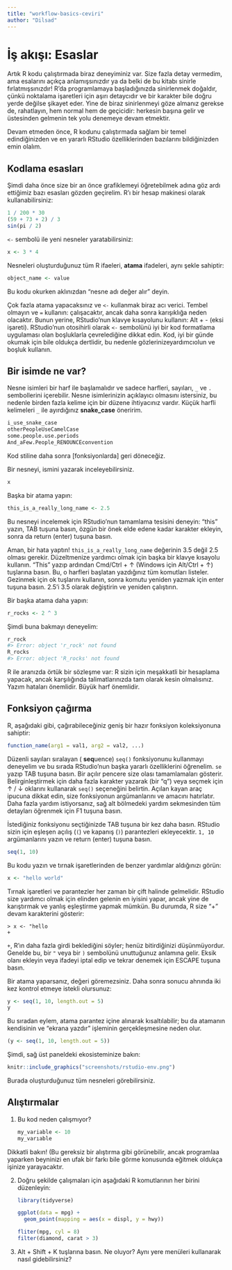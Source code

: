 ```yaml
---
title: "workflow-basics-ceviri"
author: "Dilsad"
---
```

<!-- # Workflow: basics  -->

# İş akışı: Esaslar

<!-- You now have some experience running R code. I didn't give you many details, but you've obviously figured out the basics, or you would've thrown this book away in frustration! Frustration is natural when you start programming in R, because it is such a stickler for punctuation, and even one character out of place will cause it to complain. But while you should expect to be a little frustrated, take comfort in that it's both typical and temporary: it happens to everyone, and the only way to get over it is to keep trying. -->

Artık R kodu çalıştırmada biraz deneyiminiz var. Size fazla detay vermedim, ama esalarını açıkça anlamışsınızdır ya da belki de bu kitabı sinirle fırlatmışsınızdır! R'da programlamaya başladığınızda sinirlenmek doğaldır, çünkü noktalama işaretleri için aşırı detaycıdır ve bir karakter bile doğru yerde değilse şikayet eder. Yine de biraz sinirlenmeyi göze almanız gerekse de, rahatlayın, hem normal hem de geçicidir: herkesin başına gelir ve üstesinden gelmenin tek yolu denemeye devam etmektir.

<!-- Before we go any further, let's make sure you've got a solid foundation in running R code, and that you know about some of the most helpful RStudio features. -->

Devam etmeden önce, R kodunu çalıştırmada sağlam bir temel edindiğinizden ve en yararlı RStudio özelliklerinden bazılarını bildiğinizden emin olalım.

<!-- ## Coding basics -->

## Kodlama esasları

<!-- Let's review some basics we've so far omitted in the interests of getting you plotting as quickly as possible. You can use R as a calculator: -->

Şimdi daha önce size bir an önce grafiklemeyi öğretebilmek adına göz ardı ettiğimiz bazı esasları gözden geçirelim. R'ı bir hesap makinesi olarak kullanabilirsiniz:

```r
1 / 200 * 30
(59 + 73 + 2) / 3
sin(pi / 2)
```

<!-- You can create new objects with `<-`: -->

`<-` sembolü ile yeni nesneler yaratabilirsiniz:

```r
x <- 3 * 4
```

<!-- All R statements where you create objects, __assignment__ statements, have the same form: -->

Nesneleri oluşturduğunuz tüm R ifaeleri, __atama__ ifadeleri, aynı şekle sahiptir:

```r
object_name <- value
```

<!-- When reading that code say "object name gets value" in your head. -->

Bu kodu okurken aklınızdan "nesne adı değer alır" deyin.

<!-- You will make lots of assignments and `<-` is a pain to type. Don't be lazy and use `=`: it will work, but it will cause confusion later. Instead, use RStudio's keyboard shortcut: Alt + - (the minus sign). Notice that RStudio automagically surrounds `<-` with spaces, which is a good code formatting practice. Code is miserable to read on a good day, so giveyoureyesabreak and use spaces. -->

Çok fazla atama yapacaksınız ve `<-` kullanmak biraz acı verici. Tembel olmayın ve `=` kullanın: çalışacaktır, ancak daha sonra karışıklığa neden olacaktır. Bunun yerine, RStudio'nun klavye kısayolunu kullanın: Alt + - (eksi işareti). RStudio’nun otosihirli olarak `<-` sembolünü iyi bir kod formatlama uygulaması olan boşluklarla çevrelediğine dikkat edin. Kod, iyi bir günde okumak için bile oldukça dertlidir, bu nedenle gözlerinizeyardımcıolun ve boşluk kullanın.

<!-- ## What's in a name?  -->

## Bir isimde ne var?

<!-- Object names must start with a letter, and can only contain letters, numbers, `_` and `.`. You want your object names to be descriptive, so you'll need a convention for multiple words. I recommend __snake_case__ where you separate lowercase words with `_`.  -->

Nesne isimleri bir harf ile başlamalıdır ve sadece harfleri, sayıları, `_` ve `.` sembollerini içerebilir. Nesne isimlerinizin açıklayıcı olmasını istersiniz, bu nedenle birden fazla kelime için bir düzene ihtiyacınız vardır. Küçük harfli kelimeleri `_` ile ayırdığınız __snake_case__ öneririm.

```r
i_use_snake_case
otherPeopleUseCamelCase
some.people.use.periods
And_aFew.People_RENOUNCEconvention
```

<!-- We'll come back to code style later, in [functions]. -->

Kod stiline daha sonra [fonksiyonlarda] geri döneceğiz.

<!-- You can inspect an object by typing its name: -->

Bir nesneyi, ismini yazarak inceleyebilirsiniz.

```r
x
```

<!-- Make another assignment: -->

Başka bir atama yapın:

```r
this_is_a_really_long_name <- 2.5
```

<!-- To inspect this object, try out RStudio's completion facility: type "this", press TAB, add characters until you have a unique prefix, then press return. -->

Bu nesneyi incelemek için RStudio'nun tamamlama tesisini deneyin: "this" yazın, TAB tuşuna basın, özgün bir önek elde edene kadar karakter ekleyin, sonra da return (enter) tuşuna basın.

<!-- Ooops, you made a mistake! `this_is_a_really_long_name` should have value 3.5 not 2.5. Use another keyboard shortcut to help you fix it.  Type "this" then press Cmd/Ctrl + ↑. That will list all the commands you've typed that start those letters. Use the arrow keys to navigate, then press enter to retype the command. Change 2.5 to 3.5 and rerun. -->

Aman, bir hata yaptın! `this_is_a_really_long_name` değerinin 3.5 değil 2.5 olması gerekir. Düzeltmenize yardımcı olmak için başka bir klavye kısayolu kullanın. "This" yazıp ardından Cmd/Ctrl + ↑ (Windows için Alt/Ctrl + ↑) tuşlarına basın. Bu, o harfleri başlatan yazdığınız tüm komutları listeler. Gezinmek için ok tuşlarını kullanın, sonra komutu yeniden yazmak için enter tuşuna basın. 2.5'i 3.5 olarak değiştirin ve yeniden çalıştırın.

<!-- Make yet another assignment: -->

Bir başka atama daha yapın:

```r
r_rocks <- 2 ^ 3
```

<!-- Let's try to inspect it: -->

Şimdi buna bakmayı deneyelim:

```r
r_rock
#> Error: object 'r_rock' not found
R_rocks
#> Error: object 'R_rocks' not found
```

<!-- There's an implied contract between you and R: it will do the tedious computation for you, but in return, you must be completely precise in your instructions. Typos matter. Case matters. -->

R ile aranızda örtük bir sözleşme var: R sizin için meşakkatli bir hesaplama yapacak, ancak karşılığında talimatlarınızda tam olarak kesin olmalısınız. Yazım hataları önemlidir. Büyük harf önemlidir.

<!-- ## Calling functions -->

## Fonksiyon çağırma

<!-- R has a large collection of built-in functions that are called like this: -->

R, aşağıdaki gibi, çağırabileceğiniz geniş bir hazır fonksiyon koleksiyonuna sahiptir:

```r
function_name(arg1 = val1, arg2 = val2, ...)
```

<!-- Let's try using `seq()` which makes regular **seq**uences of numbers and, while we're at it, learn more helpful features of RStudio. Type `se` and hit TAB. A popup shows you possible completions. Specify `seq()` by typing more (a "q") to disambiguate, or by using ↑/↓ arrows to select. Notice the floating tooltip that pops up, reminding you of the function's arguments and purpose. If you want more help, press F1 to get all the details in the help tab in the lower right pane. -->

Düzenli sayıları sıralayan ( **seq**uence) `seq()` fonksiyonunu kullanmayı deneyelim ve bu sırada RStudio'nun başka yararlı özelliklerini öğrenelim. `se` yazıp TAB tuşuna basın. Bir açılır pencere size olası tamamlamaları gösterir. Belirginleştirmek için daha fazla karakter yazarak (bir "q") veya seçmek için ↑ / ↓ oklarını kullanarak `seq()` seçeneğini belirtin. Açılan kayan araç ipucuna dikkat edin, size fonksiyonun argümanlarını ve amacını hatırlatır. Daha fazla yardım istiyorsanız, sağ alt bölmedeki yardım sekmesinden tüm detayları öğrenmek için F1 tuşuna basın.

<!-- Press TAB once more when you've selected the function you want. RStudio will add matching opening (`(`) and closing (`)`) parentheses for you. Type the arguments `1, 10` and hit return. -->

İstediğiniz fonksiyonu seçtiğinizde TAB tuşuna bir kez daha basın. RStudio sizin için eşleşen açılış (`(`) ve kapanış (`)`) parantezleri ekleyecektir. `1, 10` argümanlarını yazın ve return (enter) tuşuna basın.

```r
seq(1, 10)
```

<!-- Type this code and notice you get similar assistance with the paired quotation marks: -->

Bu kodu yazın ve tırnak işaretlerinden de benzer yardımlar aldığınızı görün: 

```r
x <- "hello world"
```

<!-- Quotation marks and parentheses must always come in a pair. RStudio does its best to help you, but it's still possible to mess up and end up with a mismatch. If this happens, R will show you the continuation character "+": -->

Tırnak işaretleri ve parantezler her zaman bir çift halinde gelmelidir. RStudio size yardımcı olmak için elinden gelenin en iyisini yapar, ancak yine de karıştırmak ve yanlış eşleştirme yapmak mümkün. Bu durumda, R size "+" devam karakterini gösterir:

```
> x <- "hello
+
```

<!-- The `+` tells you that R is waiting for more input; it doesn't think you're done yet. Usually that means you've forgotten either a `"` or a `)`. Either add the missing pair, or press ESCAPE to abort the expression and try again. -->

`+`, R'ın daha fazla girdi beklediğini söyler; henüz bitirdiğinizi düşünmüyordur. Genelde bu, bir `"` veya bir `)` sembolünü unuttuğunuz anlamına gelir. Eksik olanı ekleyin veya ifadeyi iptal edip ve tekrar denemek için ESCAPE tuşuna basın.

<!-- If you make an assignment, you don't get to see the value. You're then tempted to immediately double-check the result: -->

Bir atama yaparsanız, değeri göremezsiniz. Daha sonra sonucu ahnında iki kez kontrol etmeye istekli olursunuz:

```r
y <- seq(1, 10, length.out = 5)
y
```

<!-- This common action can be shortened by surrounding the assignment with parentheses, which causes assignment and "print to screen" to happen. -->

Bu sıradan eylem, atama parantez içine alınarak kısaltılabilir; bu da atamanın kendisinin ve "ekrana yazdır" işleminin gerçekleşmesine neden olur.

```r
(y <- seq(1, 10, length.out = 5))
```

<!-- Now look at your environment in the upper right pane: -->

Şimdi, sağ üst paneldeki ekosisteminize bakın:

```r
knitr::include_graphics("screenshots/rstudio-env.png")
```

<!-- Here you can see all of the objects that you've created. -->

Burada oluşturduğunuz tüm nesneleri görebilirsiniz.

<!-- ## Practice -->

## Alıştırmalar

<!-- 1.  Why does this code not work? -->

1. Bu kod neden çalışmıyor?

    ```r
    my_variable <- 10
    my_varıable
    ```
    
<!--  Look carefully! (This may seem like an exercise in pointlessness, but
    training your brain to notice even the tiniest difference will pay off
    when programming.) -->
    
Dikkatli bakın! (Bu gereksiz bir alıştırma gibi görünebilir, ancak programlaa yaparken beyninizi en ufak bir farkı bile görme konusunda eğitmek oldukça işinize yarayacaktır.
    
<!-- 2.  Tweak each of the following R commands so that they run correctly: -->

2. Doğru şekilde çalışmaları için aşağıdaki R komutlarının her birini düzenleyin:

    ```r
    library(tidyverse)

    ggplot(data = mpg) + 
      geom_point(mapping = aes(x = displ, y = hwy))
    
    fliter(mpg, cyl = 8)
    filter(diamond, carat > 3)
    ```
    
<!-- 3.  Press Alt + Shift + K. What happens? How can you get to the same place
    using the menus? -->
    
3. Alt + Shift + K tuşlarına basın. Ne oluyor? Aynı yere menüleri kullanarak nasıl gidebilirsiniz?

